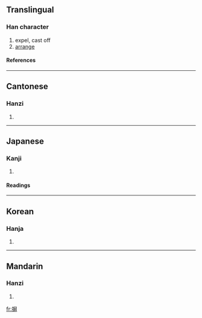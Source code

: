 {{see|屏}}

==Translingual==
===Han character===
{{Han char|rn=64|rad=手|as=11|sn=14|four=5704<sub>1</sub>|canj=手尸廿廿 (QSTT), 手尸卜十 (QSYJ), X手尸卜十 (XQSYJ)}}
# expel, cast off
# [[arrange]]
====References====
{{Han ref|kx=0449.250|dkj=12575|dj=0800.100|hdz=31926.010|uh=6452|ud=25682|bh=B4AC|bd=46252}}

----
==Cantonese==
===Hanzi===
{{yue-hanzi|jyut=|y=bing3}}
# {{defn|Cantonese}}

----
==Japanese==
===Kanji===
{{ja-kanji|grade=|rs=手11}}
# {{defn|Japanese}} 
====Readings====
{{ja-readings|on=[[へい]] (hei), [[ひょう]] (hyō)|kun=[[はらう]] (harau)}}

----
==Korean==
===Hanja===
{{ko-hanja|hangeul=병|eumhun=|rv=byeong|mr=pyŏng|y=pyeng}}
# {{defn|Korean}}

----
==Mandarin==
===Hanzi===
{{cmn-hanzi|pin=[[bìng]] ([[bing4]])|wg=ping<sup>4</sup>}}
# {{defn|Mandarin}}

[[fr:摒]]